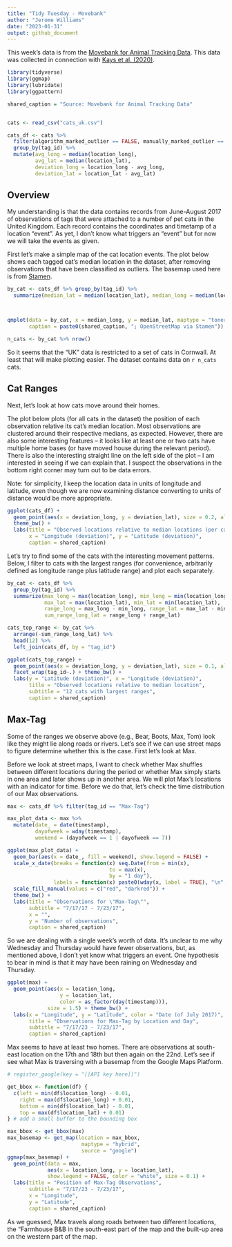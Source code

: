 ```yaml
---
title: "Tidy Tuesday - Movebank"
author: "Jerome Williams"
date: "2023-01-31"
output: github_document
---
```


This week's data is from the [Movebank for Animal Tracking Data](https://www.datarepository.movebank.org/handle/10255/move.882). This data was collected in connection with [Kays et al. (2020)](https://doi.org/10.1111/acv.12563).

```r
library(tidyverse)
library(ggmap)
library(lubridate)
library(ggpattern)

shared_caption = "Source: Movebank for Animal Tracking Data"


cats <- read_csv("cats_uk.csv")

cats_df <- cats %>% 
  filter(algorithm_marked_outlier == FALSE, manually_marked_outlier == FALSE) %>%
  group_by(tag_id) %>% 
  mutate(avg_long = median(location_long),
         avg_lat = median(location_lat),
         deviation_long = location_long - avg_long,
         deviation_lat = location_lat - avg_lat)

```

## Overview

My understanding is that the data contains records from June-August 2017 of observations of tags that were attached to a number of pet cats in the United Kingdom. Each record contains the coordinates and timetamp of a location "event". As yet, I don't know what triggers an "event" but for now we will take the events as given.

First let's make a simple map of the cat location events. The plot below shows each tagged cat's median location in the dataset, after removing observations that have been classified as outliers. The basemap used here is from [Stamen](https://stamen.com/).

```r

by_cat <- cats_df %>% group_by(tag_id) %>%
  summarize(median_lat = median(location_lat), median_long = median(location_long))



qmplot(data = by_cat, x = median_long, y = median_lat, maptype = "toner-lite", color = I("red"), size = I(1)) + labs(title = "Average Location of Cats in Movebank Dataset",
       caption = paste0(shared_caption, "; OpenStreetMap via Stamen"))

n_cats <- by_cat %>% nrow()


```

So it seems that the "UK" data is restricted to a set of cats in Cornwall. At least that will make plotting easier. The dataset contains data on `r n_cats` cats.

## Cat Ranges

Next, let's look at how cats move around their homes.

The plot below plots (for all cats in the dataset) the position of each observation relative its cat's median location. Most observations are clustered around their respective medians, as expected. However, there are also some interesting features -- it looks like at least one or two cats have multiple home bases (or have moved house during the relevant period). There is also the interesting straight line on the left side of the plot -- I am interested in seeing if we can explain that. I suspect the observations in the bottom right corner may turn out to be data errors.

Note: for simplicity, I keep the location data in units of longitude and latitude, even though we are now examining distance converting to units of distance would be more appropriate. 


```r

ggplot(cats_df) + 
  geom_point(aes(x = deviation_long, y = deviation_lat), size = 0.2, alpha = 0.2) +
  theme_bw() +
  labs(title = "Observed locations relative to median locations (per cat)",
       x = "Longitude (deviation)", y = "Latitude (deviation)",
       caption = shared_caption)

```

Let's try to find some of the cats with the interesting movement patterns. Below, I filter to cats with the largest ranges (for convenience, arbitrarily defined as longitude range plus latitude range) and plot each separately.

```r

by_cat <- cats_df %>% 
  group_by(tag_id) %>%
  summarize(max_long = max(location_long), min_long = min(location_long),
            max_lat = max(location_lat), min_lat = min(location_lat),
            range_long = max_long - min_long, range_lat = max_lat - min_lat,
            sum_range_long_lat = range_long + range_lat)

cats_top_range <- by_cat %>% 
  arrange(-sum_range_long_lat) %>%
  head(12) %>% 
  left_join(cats_df, by = "tag_id")

ggplot(cats_top_range) + 
  geom_point(aes(x = deviation_long, y = deviation_lat), size = 0.1, alpha = 0.2, color = "#FC7300") +
  facet_wrap(tag_id~.) + theme_bw() +
  labs(y = "Latitude (deviation)", x = "Longitude (deviation)",
       title = "Observed locations relative to median location",
       subtitle = "12 cats with largest ranges",
       caption = shared_caption)

```



## Max-Tag

Some of the ranges we observe above (e.g., Bear, Boots, Max, Tom) look like they might lie along roads or rivers. Let's see if we can use street maps to figure determine whether this is the case. First let's look at Max.

Before we look at street maps, I want to check whether Max shuffles between different locations during the period or whether Max simply  starts in one area and later shows up in another area. We will plot Max's locations with an indicator for time. Before we do that, let's check  the time distribution of our Max observations.

```r

max <- cats_df %>% filter(tag_id == "Max-Tag")

max_plot_data <- max %>%
  mutate(date_ = date(timestamp),
         dayofweek = wday(timestamp),
         weekend = (dayofweek == 1 | dayofweek == 7))

ggplot(max_plot_data) +
  geom_bar(aes(x = date_, fill = weekend), show.legend = FALSE) +
  scale_x_date(breaks = function(x) seq.Date(from = min(x),
                                 to = max(x), 
                                 by = "1 day"),
               labels = function(x) paste0(wday(x, label = TRUE), "\n", format(x, "%b %d"), "")) +
  scale_fill_manual(values = c("red", "darkred")) +
  theme_bw() +
  labs(title = "Observations for \"Max-Tag\"",
       subtitle = "7/17/17 - 7/23/17",
       x = "",
       y = "Number of observations",
       caption = shared_caption)

```

So we are dealing with a single week's worth of data. It's unclear to me why Wednesday and Thursday would have fewer observations, but, as mentioned above, I don't yet know what triggers an event. One hypothesis to bear in mind is that it may have been raining on Wednesday and Thursday.

```r

ggplot(max) +
  geom_point(aes(x = location_long,
                 y = location_lat,
                 color = as_factor(day(timestamp))),
             size = 1.5) + theme_bw() +
  labs(x = "Longitude", y = "Latitude", color = "Date (of July 2017)",
       title = "Observations for Max-Tag by Location and Day",
       subtitle = "7/17/23 - 7/23/17",
       caption = shared_caption)
```

Max seems to have at least two homes. There are observations at south-east location on the 17th and 18th but then again on the 22nd.  Let's see if see what Max is traversing with a basemap from the Google Maps Platform.

```r

# register_google(key = "[[API key here]]")

get_bbox <- function(df) {
  c(left = min(df$location_long) - 0.01,
    right = max(df$location_long) + 0.01,
    bottom = min(df$location_lat) - 0.01,
    top = max(df$location_lat) + 0.01)
} # add a small buffer to the bounding box

max_bbox <- get_bbox(max)
max_basemap <- get_map(location = max_bbox,
                        maptype = "hybrid",
                        source = "google")
ggmap(max_basemap) +
  geom_point(data = max,
             aes(x = location_long, y = location_lat),
             show.legend = FALSE, color = "white", size = 0.1) + 
  labs(title = "Position of Max-Tag Observations",
       subtitle = "7/17/23 - 7/23/17",
       x = "Longitude",
       y = "Latitude",
       caption = shared_caption)
```

As we guessed, Max travels along roads between two different locations, the "Farmhouse B&B in the south-east part of the map and the built-up area on the western part of the map.



